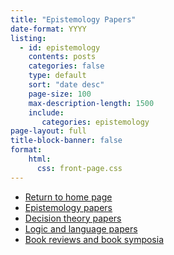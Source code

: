 ```yaml
---
title: "Epistemology Papers"
date-format: YYYY
listing: 
  - id: epistemology
    contents: posts
    categories: false
    type: default
    sort: "date desc"
    page-size: 100
    max-description-length: 1500
    include:
       categories: epistemology
page-layout: full
title-block-banner: false
format: 
    html:
      css: front-page.css
---
```


:::{#epistemology}
:::

- [Return to home page](index.html)
- [Epistemology papers](epist.html)
- [Decision theory papers](gdt.html)
- [Logic and language papers](language.html)
- [Book reviews and book symposia](books.html)